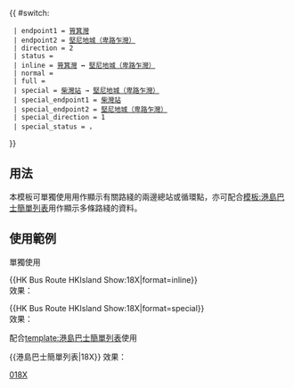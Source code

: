 {{ #switch: {{{format|}}}
  | endpoint1 = [[筲箕灣巴士總站|筲箕灣]]
  | endpoint2 = [[堅尼地城（卑路乍灣）巴士總站|堅尼地城（卑路乍灣）]]
  | direction = 2
  | status = 
  | inline = [[筲箕灣巴士總站|筲箕灣]] ↔ [[堅尼地城（卑路乍灣）巴士總站|堅尼地城（卑路乍灣）]]
  | normal =
  | full =
  | special = [[柴灣站公共運輸交匯處|柴灣站]] → [[堅尼地城（卑路乍灣）巴士總站|堅尼地城（卑路乍灣）]]
  | special_endpoint1 = [[柴灣站公共運輸交匯處|柴灣站]]
  | special_endpoint2 = [[堅尼地城（卑路乍灣）巴士總站|堅尼地城（卑路乍灣）]]
  | special_direction = 1
  | special_status = {{HK Bus Status|ST}}，{{HK Bus Status|M}}
}}<noinclude>
==用法==
本模板可單獨使用用作顯示有關路綫的兩邊總站或循環點，亦可配合[[模板:港島巴士簡單列表]]用作顯示多條路綫的資料。

==使用範例==
;單獨使用
<nowiki>{{HK Bus Route HKIsland Show:18X|format=inline}}</nowiki><br>
效果：{{HK Bus Route HKIsland Show:18X|format=inline}}

<nowiki>{{HK Bus Route HKIsland Show:18X|format=special}}</nowiki><br>
效果：{{HK Bus Route HKIsland Show:18X|format=special}}

;配合[[template:港島巴士簡單列表]]使用
<nowiki>{{港島巴士簡單列表|18X}}</nowiki>
效果：{{港島巴士簡單列表|18X}}
[[Category:新巴路線模板|018X]]</noinclude>